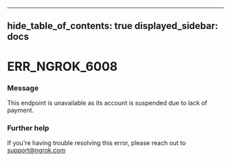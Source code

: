

---
hide_table_of_contents: true
displayed_sidebar: docs
---


# ERR_NGROK_6008

### Message
This endpoint is unavailable as its account is suspended due to lack of payment.

<ErrorDetails error="err_ngrok_6008" />



### Further help
If you're having trouble resolving this error, please reach out to [support@ngrok.com](mailto:support@ngrok.com?subject=Help%20with%20ERR_NGROK_6008)

